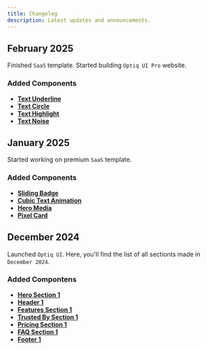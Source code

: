 ```yaml
---
title: Changelog
description: Latest updates and announcements.
---
```


## February 2025

Finished `SaaS` template. Started building `Optiq UI Pro` website.

### Added Components

- [**Text Underline**](/docs/components/text_underline)
- [**Text Circle**](/docs/components/text_circle)
- [**Text Highlight**](/docs/components/text_highlight)
- [**Text Noise**](/docs/components/text_noise)

## January 2025

Started working on premium `SaaS` template.

### Added Components

- [**Sliding Badge**](/docs/components/sliding_badge)
- [**Cubic Text Animation**](/docs/components/cubic_text_animation)
- [**Hero Media**](/docs/components/hero_media)
- [**Pixel Card**](/docs/components/pixel_card)

## December 2024

Launched `Optiq UI`. Here, you'll find the list of all sectionts made in `December 2024`.

### Added Compontens

- [**Hero Section 1**](/docs/hero-sections/1)
- [**Header 1**](/docs/headers/1)
- [**Features Section 1**](/docs/features/1)
- [**Trusted By Section 1**](/docs/trusted-by/1)
- [**Pricing Section 1**](/docs/pricing/1)
- [**FAQ Section 1**](/docs/faqs/1)
- [**Footer 1**](/docs/footers/1)
